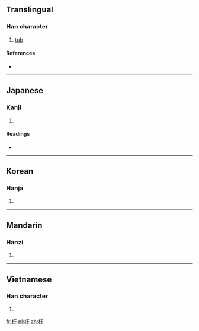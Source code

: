 ==Translingual==

===Han character===
{{Han char|rn=75|rad=木|as=03|sn=7|four=4194<sub>0</sub>|canj=木一木 (DMD)}}

# [[tub]]

====References====
* {{Han ref|kx=0510.200|dkj=14448|dj=0894.190|hdz=21156.130|uh=6745|ud=26437|bh=CAFD|bd=51965}}

----

==Japanese==

===Kanji===
{{ja-kanji|grade=|rs=木03}}

# {{defn|Japanese|sort=木03}}

====Readings====
* {{ja-readings|on=[[う]] (u)|kun=[[ゆのみ]] (yunomi)}}

----

==Korean==

===Hanja===
{{ko-hanja|hangeul=유|eumhun=|rv=yu|mr=yu|y=yu}}

# {{defn|Korean|sort=木03}}

----

==Mandarin==

===Hanzi===
{{cmn-hanzi|pin=[[yú]] ([[yu2]])|wg=yü<sup>2</sup>}}

# {{defn|Mandarin|sort=木03}}

----

==Vietnamese==

===Han character===
{{vi-hantu|[[vu]], [[vụ]]|rs=木03}}

# {{defn|Vietnamese|sort=木03}}

[[fr:杅]]
[[pl:杅]]
[[zh:杅]]